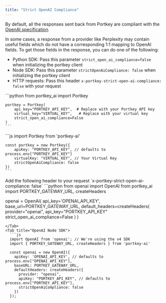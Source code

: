 ```yaml
---
title: "Strict OpenAI Compliance"
---
```


By default, all the responses sent back from Portkey are compliant with the [OpenAI specification](https://platform.openai.com/docs/api-reference/chat/create).

In some cases, a response from a provider like Perplexity may contain useful fields which do not have a corresponding 1:1 mapping to OpenAI fields.
To get those fields in the response, you can do one of the following:
- Python SDK: Pass this parameter `strict_open_ai_compliance=false` when initializing the portkey client
- Node SDK: Pass this parameter `strictOpenAiCompliance: false` when initializing the portkey client
- HTTP requests: Pass this header `x-portkey-strict-open-ai-compliance: false` with your request

<Tabs>
  <Tab title="Python SDK">
    ```python
    from portkey_ai import Portkey

    portkey = Portkey(
        api_key="PORTKEY_API_KEY",  # Replace with your Portkey API key
        virtual_key="VIRTUAL_KEY",   # Replace with your virtual key
        strict_open_ai_compliance=False
    )
    ```
  </Tab>
  <Tab title="Node SDK">
    ```js
    import Portkey from 'portkey-ai'

    const portkey = new Portkey({
        apiKey: "PORTKEY_API_KEY", // defaults to process.env["PORTKEY_API_KEY"]
        virtualKey: "VIRTUAL_KEY", // Your Virtual Key
        strictOpenAiCompliance: false
    })
    ```
  </Tab>
  <Tab title="cURL">
    Add the following header to your request
    `x-portkey-strict-open-ai-compliance: false`
  </Tab>
  <Tab title="OpenAI python">
  ```python
  from openai import OpenAI
  from portkey_ai import PORTKEY_GATEWAY_URL, createHeaders

  openai = OpenAI(
      api_key='OPENAI_API_KEY',
      base_url=PORTKEY_GATEWAY_URL,
      default_headers=createHeaders(
          provider="openai",
          api_key="PORTKEY_API_KEY"
          strict_open_ai_compliance=False
      )
  )
  ```
  </Tab>
  <Tab title="OpenAI Node SDK">
    ```js
    import OpenAI from 'openai'; // We're using the v4 SDK
    import { PORTKEY_GATEWAY_URL, createHeaders } from 'portkey-ai'

    const openai = new OpenAI({
      apiKey: 'OPENAI_API_KEY', // defaults to process.env["OPENAI_API_KEY"],
      baseURL: PORTKEY_GATEWAY_URL,
      defaultHeaders: createHeaders({
        provider: "openai",
        apiKey: "PORTKEY_API_KEY", // defaults to process.env["PORTKEY_API_KEY"],
        strictOpenAiCompliance: false
      })
    });
  ```
  </Tab>
</Tabs>
